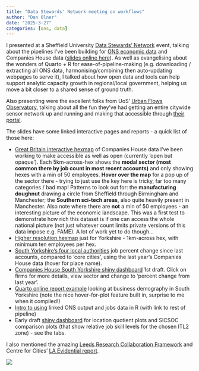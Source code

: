 ```yaml
---
title: "Data Stewards' Network meeting on workflows"
author: "Dan Olner"
date: "2025-3-27"
categories: [ons, data]
---
```


I presented at a Sheffield University [Data Stewards' Network](https://www.sheffield.ac.uk/library/research-data-management/data-steward-network) event, talking about the pipelines I've been building for [ONS economic data](https://danolner.github.io/RegionalEconomicTools/) and Companies House data ([slides online here](https://docs.google.com/presentation/d/1-54H28E3b9yLJNDSRFPQPYUtxuYVsZ3GAun1-AYVwf0/edit?usp=sharing)). As well as evangelising about the wonders of Quarto + R for ease-of-pipeline-making (e.g. downloading / extracting all ONS data, harmonising/combining then auto-updating webpages to serve it), I talked about how open data and tools can help support analytic capacity growth in regional/local government, helping us move a bit closer to a shared sense of ground truth.

Also presenting were the excellent folks from UoS' [Urban Flows Observatory](https://urbanflows.ac.uk/), talking about all the fun they've had getting an entire citywide sensor network up and running and making that accessible through [their portal](https://sheffield-portal.urbanflows.ac.uk/uflobin/ufportal/).

The slides have some linked interactive pages and reports - a quick list of those here:

* [Great Britain interactive hexmap](https://danolner.github.io/companieshouseopen/maps/companieshouse_modal_SICsection_byemployeecount_minfiftyplus_hex5000.html) of Companies House data I've been working to make accessible as well as open (currently 'open but opaque'). Each 5km-across-hex shows the **modal sector (most common there by job count in most recent accounts)** and only showing hexes with a min of 50 employees. **Hover over the map** for a pop up of the sector there - trying to just use the key here is tricky, far too many categories / bad map! Patterns to look out for: the **manufacturing doughnut** drawing a circle from Sheffield through Birmingham and Manchester; the **Southern sci-tech areas**, also quite heavily present in Manchester. Also note where there are **not** a min of 50 employees - an interesting picture of the economic landscape. This was a first test to demonstrate how rich this dataset is if one can access the whole national picture (not just whatever count limits private versions of this data impose e.g. FAME). A lot of work yet to do though...
* [Higher resolution hexmap](https://danolner.github.io/companieshouseopen/maps/companieshouse_yorkshire_modal_SICsection_byemployeecount_mintenplus_hex1000m.html) just for Yorkshire - 1km-across hex, with minimum ten employees per hex.
* [South Yorkshire's four local authorities](https://danolner.github.io/companieshouseopen/plots/employment_percentchange_fromlastaccounts_SICsections_v_corecities_SBDRoverlaid.html) job percent change since last accounts, compared to 'core cities', using the last year's Companies House data (hover for place name).
* [Companies House South Yorkshire shiny dashboard](https://www.google.com/url?q=https://danolner.shinyapps.io/SY_companieshouse/&sa=D&source=editors&ust=1743085593492834&usg=AOvVaw2kAqN89zhAKNQKXzQIrCvH) 1st draft. Click on firms for more details, view sector and change to 'percent change from last year'.
* [Quarto online report example](https://danolner.github.io/FirmAnalysis/ONS_business_demography.html) looking at business demography in South Yorkshire (note the nice hover-for-plot feature built in, surprise to me when it compiled!)
* [Intro to using](https://danolner.github.io/RegionalEconomicTools/intro_gvajobsdata_in_R.html) linked ONS output and jobs data in R (with link to rest of pipeline)
* Early draft [shiny dashboard](https://danolner.shinyapps.io/EconDataDashboard/) for location quotient plots and SICSOC comparison plots (that show relative job skill levels for the chosen ITL2 zone) - see the tabs.

I also mentioned the amazing [Leeds Research Collaboration Framework](https://lssi.leeds.ac.uk/news/leeds-city-council-and-university-of-leeds-research-framework/) and Centre for Cities' [LA Evidential report](https://www.centreforcities.org/publication/la-evidential/).

![](doughnut_hex.png)
